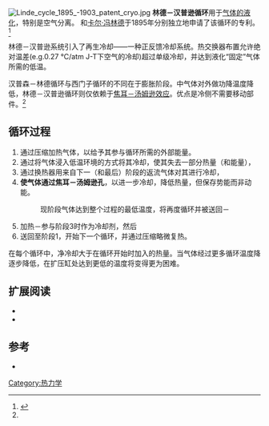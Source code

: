 {{expand|time=2017-01-29T02:31:30+00:00}}
{{refimprove|time=2017-01-29T02:31:30+00:00}}
{{熱力學}}
[[Image:Linde_cycle_1895_-1903_patent_cryo.jpg|thumb]]
'''林德－汉普逊循环'''用于[[氣體液化|气体的液化]]，特别是空气分离。 {{tsl|en|William Hampson|威廉·汉普逊}}和[[卡尔·冯林德|卡尔·冯林德]]于1895年分别独立地申请了该循环的专利。<ref name=kryolab>{{cite web |url=http://kryolab.fysik.lu.se/dokument/e_techn.html |title=Technical information |publisher=Kryolab, Lund University |accessdate=26 January 2013 |archive-date=2016-10-30 |archive-url=https://web.archive.org/web/20161030213642/http://kryolab.fysik.lu.se/dokument/e_techn.html |dead-url=yes }}</ref>

林德－汉普逊系统引入了再生冷却——一种正反馈冷却系统。热交换器布置允许绝对温差(e.g.0.27 °C/atm J-T下空气的冷却)超过单级冷却，并达到液化“固定”气体所需的低温。

汉普森－林德循环与西门子循环的不同在于膨胀阶段。{{tsl|en|Siemens cycle|西门子循环}}中气体对外做功降温度降低，林德－汉普逊循环则仅依赖于[[焦耳－汤姆逊效应|焦耳－汤姆逊效应]]。优点是冷侧不需要移动部件。<ref name=kryolab />

==循环过程==
# 通过压缩加热气体，以给予其参与循环所需的外部能量。
# 通过将气体浸入低温环境的方式将其冷却，使其失去一部分热量（和能量），
# 通过换热器用来自下一（和最后）阶段的返流气体对其进行冷却，
# '''使气体通过焦耳－汤姆逊孔'''，以进一步冷却，降低热量，但保存势能而非动能。 
#:现阶段气体达到整个过程的最低温度，将再度循环并被送回－ 
# 加热－参与阶段3时作为冷却剂，然后
# 送回至阶段1，开始下一个循环，并通过压缩略微复热。

在每个循环中，净冷却大于在循环开始时加入的热量。当气体经过更多循环温度降逐步降低，在扩压缸处达到更低的温度将变得更为困难。

==扩展阅读==
*{{cite book | url = https://books.google.com/books?id=YGsbU1XVmG8C&pg=PA8 |page = 8 | title = Cryogenic Engineering: Fifty Years of Progress | isbn = 978-0-387-46896-9 | author1 = Timmerhaus | first1 = Klaus D. | last2 = Reed | first2 = Richard Palmer | year = 2007}}
*{{cite book | url=https://books.google.com/books?id=OI0fTJhydh4C&pg=PA160 |page=160 | title=History of industrial gases | isbn=0-306-47277-5 | author1=Almqvist | first1=Ebbe | year=2003}}

==参考==
{{Reflist}}

*{{Cite journal | last1 = Maytal | first1 = B. -Z. | doi = 10.1016/j.cryogenics.2005.11.004 | title = Maximizing production rates of the Linde–Hampson machine | journal = Cryogenics | volume = 46 | pages = 49–85 | year = 2006 | pmid =  | pmc = |bibcode = 2006Cryo...46...49M }}


{{DEFAULTSORT:Hampson-Linde Cycle}}
[[Category:热力学|Category:热力学]]

{{thermodynamics-stub}}
{{physics-stub}}